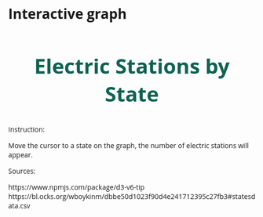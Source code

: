 # Interactive graph

<!-- <html> -->
<!-- <head> -->
<!--   <style> -->
<!--     * { -->
<!--       font-family: sans-serif; -->
<!--     } -->
<!--   </style> -->
<!-- </head> -->
<!-- <body> -->
<!--   <div id="plot"></div> -->
<!--   <script src="https://cdn.jsdelivr.net/npm/d3@7"></script> -->
<!--   <script src="scripts/myscript.js"></script> -->
<!-- </body> -->
<!-- </html> -->

<h2>Electric Stations by State</h2>
<script src="https://d3js.org/d3.v6.min.js"></script>
<script src="https://unpkg.com/d3-v6-tip@1.0.6/build/d3-v6-tip.js"></script>
<script src="https://d3js.org/d3-selection.v2.min.js"></script>

<style>
path:hover {
	fill-opacity: .9;
}

body {
    font-family: "Open Sans", sans-serif;
    font-size: 14px;
    padding: 40px;
}

h2{
  font-size: 3em;
  font-weight: 700;
  color: #0E6251;
  text-align:center;
}

.states {
    stroke: #fff;
    stroke-width:1px;
}

.d3-tip {
  line-height: 1;
  padding: 12px;
  background: rgba(43,43,43, 0.8);
  color: #fff;
  border-radius: 2px;
}
</style>

<div id="plot"></div>

<script src="scripts/myscript.js"></script>

<p>Instruction: </p>
Move the cursor to a state on the graph, the number of electric stations will appear. 
<p>Sources: </p>
<p> https://www.npmjs.com/package/d3-v6-tip https://bl.ocks.org/wboykinm/dbbe50d1023f90d4e241712395c27fb3#statesdata.csv
</p>



